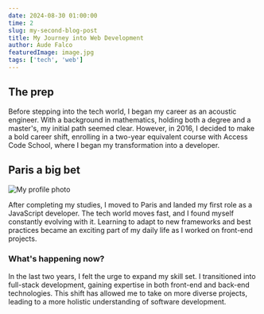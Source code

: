 ```yaml
---
date: 2024-08-30 01:00:00
time: 2
slug: my-second-blog-post
title: My Journey into Web Development
author: Aude Falco
featuredImage: image.jpg
tags: ['tech', 'web']
---
```


## The prep

Before stepping into the tech world, I began my career as an acoustic engineer. With a background in mathematics, holding both a degree and a master's, my initial path seemed clear. However, in 2016, I decided to make a bold career shift, enrolling in a two-year equivalent course with Access Code School, where I began my transformation into a developer.

## Paris a big bet

![My profile photo](profile.jpg)

After completing my studies, I moved to Paris and landed my first role as a JavaScript developer. The tech world moves fast, and I found myself constantly evolving with it. Learning to adapt to new frameworks and best practices became an exciting part of my daily life as I worked on front-end projects.

### What's happening now?

In the last two years, I felt the urge to expand my skill set. I transitioned into full-stack development, gaining expertise in both front-end and back-end technologies. This shift has allowed me to take on more diverse projects, leading to a more holistic understanding of software development.

